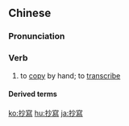 {{also|抄写}}
==Chinese==
{{zh-forms|s=抄写|alt=鈔寫}}

===Pronunciation===
{{zh-pron
|m=chāoxiě
|c=caau1 se2
|h=pfs=chhâu-siá
|mn=chhau-siá
|cat=v
}}

===Verb===
{{zh-verb}}

# to [[copy]] by hand; to [[transcribe]]

====Derived terms====
{{zh-der|抄寫員}}

{{zh-cat|Elementary}}

[[ko:抄寫]]
[[hu:抄寫]]
[[ja:抄寫]]